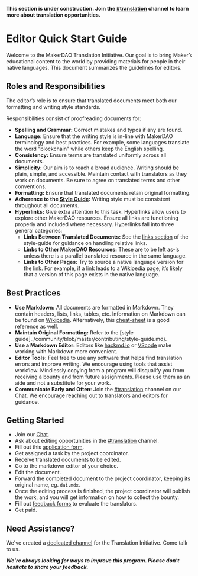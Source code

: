 <StatusBanner warning>

**This section is under construction. Join the [#translation](https://chat.makerdao.com/channel/translation) channel to learn more about translation opportunities.**

</StatusBanner>

# Editor Quick Start Guide

Welcome to the MakerDAO Translation Initiative. Our goal is to bring Maker’s educational content to the world by providing materials for people in their native languages. This document summarizes the guidelines for editors.

## Roles and Responsibilities

The editor’s role is to ensure that translated documents meet both our formatting and writing style standards.

Responsibilities consist of proofreading documents for:

- **Spelling and Grammar:** Correct mistakes and typos if any are found.
- **Language:** Ensure that the writing style is in-line with MakerDAO terminology and best practices. For example, some languages translate the word "blockchain" while others keep the English spelling.
- **Consistency:** Ensure terms are translated uniformly across all documents.
- **Simplicity:** Our aim is to reach a broad audience. Writing should be plain, simple, and accessible. Maintain contact with translators as they work on documents. Be sure to agree on translated terms and other conventions.
- **Formatting:** Ensure that translated documents retain original formatting.
- **Adherence to the [Style Guide](/work_with_us/content/writing-style-guide/):** Writing style must be consistent throughout all documents.
- **Hyperlinks:** Give extra attention to this task. Hyperlinks allow users to explore other MakerDAO resources. Ensure all links are functioning properly and included where necessary. Hyperlinks fall into three general categories:
  - **Links Between Translated Documents:** See the [links section](/work_with_us/content/writing-style-guide/) of the style-guide for guidance on handling relative links.
  - **Links to Other MakerDAO Resources:** These are to be left as-is unless there is a parallel translated resource in the same language.
  - **Links to Other Pages:** Try to source a native language version for the link. For example, if a link leads to a Wikipedia page, it’s likely that a version of this page exists in the native language.

## Best Practices

- **Use Markdown:** All documents are formatted in Markdown. They contain headers, lists, links, tables, etc. Information on Markdown can be found on [Wikipedia](https://en.wikipedia.org/wiki/Markdown). Alternatively, this [cheat-sheet](https://github.com/adam-p/markdown-here/wiki/Markdown-Cheatsheet) is a good reference as well.
- **Maintain Original Formatting:** Refer to the [style guide]../community/blob/master/contributing/style-guide.md).
- **Use a Markdown Editor:** Editors like [hackmd.io](https://hackmd.io/) or [VScode](https://code.visualstudio.com/) make working with Markdown more convenient.
- **Editor Tools:** Feel free to use any software that helps find translation errors and improve writing. We encourage using tools that assist workflow. Mindlessly copying from a program will disqualify you from receiving a bounty and from future assignments. Please use them as an aide and not a substitute for your work.
- **Communicate Early and Often**: Join the [#translation](https://chat.makerdao.com/channel/translation) channel on our Chat. We encourage reaching out to translators and editors for guidance.

## Getting Started

- Join our [Chat](https://chat.makerdao.com/).
- Ask about editing opportunities in the [#translation](https://chat.makerdao.com/channel/translation) channel.
- Fill out this [application form](https://airtable.com/shr415iT3e8S8nuzS).
- Get assigned a task by the project coordinator.
- Receive translated documents to be edited.
- Go to the markdown editor of your choice.
- Edit the document.
- Forward the completed document to the project coordinator, keeping its original name, eg. `dai.mdx`.
- Once the editing process is finished, the project coordinator will publish the work, and you will get information on how to collect the bounty.
- Fill out [feedback forms](https://airtable.com/shrPtfR6ddP2mbLM0) to evaluate the translators.
- Get paid.

## Need Assistance?

We've created a [dedicated channel](https://chat.makerdao.com/channel/translation) for the Translation Initiative. Come talk to us.

**_We're always looking for ways to improve this program. Please don't hesitate to share your feedback._**
